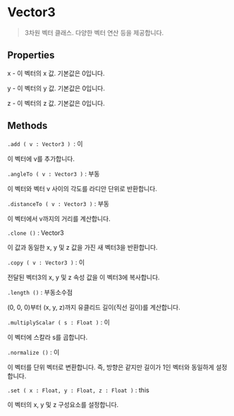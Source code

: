 # Vector3

> 3차원 벡터 클래스. 다양한 벡터 연산 등을 제공합니다.

## Properties

x - 이 벡터의 x 값. 기본값은 0입니다.

y - 이 벡터의 y 값. 기본값은 0입니다.

z - 이 벡터의 z 값. 기본값은 0입니다.

## Methods

`.add ( v : Vector3 ) `: 이

이 벡터에 v를 추가합니다.

`.angleTo ( v : Vector3 )` : 부동

이 벡터와 벡터 v 사이의 각도를 라디안 단위로 반환합니다.

`.distanceTo ( v : Vector3 )` : 부동

이 벡터에서 v까지의 거리를 계산합니다.

`.clone ()` : Vector3

이 값과 동일한 x, y 및 z 값을 가진 새 벡터3을 반환합니다.

`.copy ( v : Vector3 )` : 이

전달된 벡터3의 x, y 및 z 속성 값을 이 벡터3에 복사합니다.

`.length ()` : 부동소수점

(0, 0, 0)부터 (x, y, z)까지 유클리드 길이(직선 길이)를 계산합니다.

`.multiplyScalar ( s : Float )` : 이

이 벡터에 스칼라 s를 곱합니다.

`.normalize ()` : 이

이 벡터를 단위 벡터로 변환합니다. 즉, 방향은 같지만 길이가 1인 벡터와 동일하게 설정합니다.

`.set ( x : Float, y : Float, z : Float )` : this

이 벡터의 x, y 및 z 구성요소를 설정합니다.

